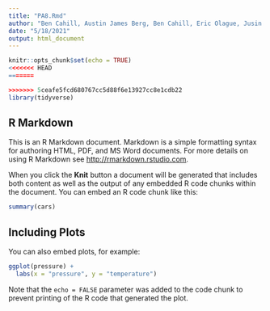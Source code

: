 ```yaml
---
title: "PA8.Rmd"
author: "Ben Cahill, Austin James Berg, Ben Cahill, Eric Olague, Jusin Anderson, Aditi Gajjar"
date: "5/18/2021"
output: html_document
---
```


```r
knitr::opts_chunk$set(echo = TRUE)
<<<<<<< HEAD
=======

>>>>>>> 5ceafe5fcd680767cc5d88f6e13927cc8e1cdb22
library(tidyverse)
```

## R Markdown

This is an R Markdown document. Markdown is a simple formatting syntax for authoring HTML, PDF, and MS Word documents. For more details on using R Markdown see <http://rmarkdown.rstudio.com>.

When you click the **Knit** button a document will be generated that includes both content as well as the output of any embedded R code chunks within the document. You can embed an R code chunk like this:

```r
summary(cars)
```

## Including Plots

You can also embed plots, for example:

```r
ggplot(pressure) +
  labs(x = "pressure", y = "temperature")
```

Note that the `echo = FALSE` parameter was added to the code chunk to prevent printing of the R code that generated the plot.
